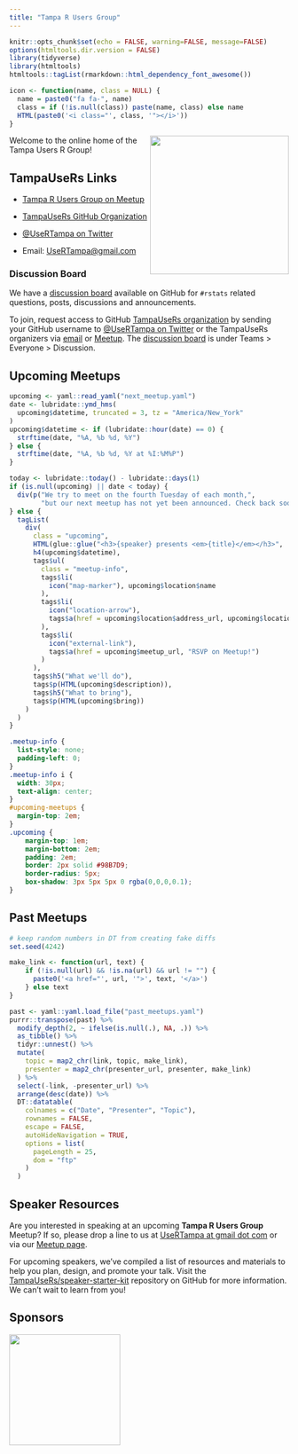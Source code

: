 ```yaml
---
title: "Tampa R Users Group"
---
```


<script>
$("a[href^='#']").click(function() {
     $('html,body').animate({scrollTop: $(this).offset().top}, 500);
});
</script>

```r
knitr::opts_chunk$set(echo = FALSE, warning=FALSE, message=FALSE)
options(htmltools.dir.version = FALSE)
library(tidyverse)
library(htmltools)
htmltools::tagList(rmarkdown::html_dependency_font_awesome())

icon <- function(name, class = NULL) {
  name = paste0("fa fa-", name)
  class = if (!is.null(class)) paste(name, class) else name
  HTML(paste0('<i class="', class, '"></i>'))
}
```

[meetup]: https://www.meetup.com/Tampa-R-Users-Group/
[twitter]: https://www.twitter.com/UseRTampa/
[github]: https://github.com/TampaUseRs
[discussion-board]: https://github.com/orgs/TampaUseRs/teams/everyone/discussions
[email]: mailto:UseRTampa@gmail.com

<a href="https://www.meetup.com/Tampa-R-Users-Group/"><img align="right" src="https://raw.githubusercontent.com/TampaUseRs/TampaUseRs/master/assets/hex-logo/trug-hex-800.png" width="250px"></a>
Welcome to the online home of the Tampa Users R Group!

## TampaUseRs Links

- [Tampa R Users Group on Meetup][meetup]

- [TampaUseRs GitHub Organization][github]

- [&commat;UseRTampa on Twitter][twitter]

- Email: <UseRTampa@gmail.com>

### Discussion Board

We have a [discussion board][discussion-board] available on GitHub for `#rstats` related questions, posts, discussions and announcements.

To join, request access to GitHub [TampaUseRs organization][github] by sending your GitHub username to [&commat;UseRTampa on Twitter][twitter] or the TampaUseRs organizers via [email][email] or [Meetup][meetup].
The [discussion board][discussion-board] is under Teams > Everyone > Discussion.

## Upcoming Meetups

```r
upcoming <- yaml::read_yaml("next_meetup.yaml")
date <- lubridate::ymd_hms(
  upcoming$datetime, truncated = 3, tz = "America/New_York"
)
upcoming$datetime <- if (lubridate::hour(date) == 0) {
  strftime(date, "%A, %b %d, %Y")
} else {
  strftime(date, "%A, %b %d, %Y at %I:%M%P")
}
```

```r
today <- lubridate::today() - lubridate::days(1)
if (is.null(upcoming) || date < today) {
  div(p("We try to meet on the fourth Tuesday of each month,", 
        "but our next meetup has not yet been announced. Check back soon!"))
} else {
  tagList(
    div(
      class = "upcoming",
      HTML(glue::glue("<h3>{speaker} presents <em>{title}</em></h3>", .envir = upcoming)),
      h4(upcoming$datetime),
      tags$ul(
        class = "meetup-info",
        tags$li(
          icon("map-marker"), upcoming$location$name
        ),
        tags$li(
          icon("location-arrow"),
          tags$a(href = upcoming$location$address_url, upcoming$location$address)
        ),
        tags$li(
          icon("external-link"),
          tags$a(href = upcoming$meetup_url, "RSVP on Meetup!")
        )
      ),
      tags$h5("What we'll do"),
      tags$p(HTML(upcoming$description)),
      tags$h5("What to bring"),
      tags$p(HTML(upcoming$bring))
    )
  )
}
```


```css
.meetup-info {
  list-style: none;
  padding-left: 0;
}
.meetup-info i {
  width: 30px;
  text-align: center;
}
#upcoming-meetups {
  margin-top: 2em;
}
.upcoming {
	margin-top: 1em;
	margin-bottom: 2em;
	padding: 2em;
	border: 2px solid #98B7D9;
	border-radius: 5px;
	box-shadow: 3px 5px 5px 0 rgba(0,0,0,0.1);
}
```

## Past Meetups

```r
# keep random numbers in DT from creating fake diffs
set.seed(4242)

make_link <- function(url, text) {
    if (!is.null(url) && !is.na(url) && url != "") {
      paste0('<a href="', url, '">', text, '</a>')
    } else text
}

past <- yaml::yaml.load_file("past_meetups.yaml")
purrr::transpose(past) %>% 
  modify_depth(2, ~ ifelse(is.null(.), NA, .)) %>% 
  as_tibble() %>% 
  tidyr::unnest() %>% 
  mutate(
    topic = map2_chr(link, topic, make_link),
    presenter = map2_chr(presenter_url, presenter, make_link)
  ) %>% 
  select(-link, -presenter_url) %>% 
  arrange(desc(date)) %>% 
  DT::datatable(
    colnames = c("Date", "Presenter", "Topic"), 
    rownames = FALSE,
    escape = FALSE,
    autoHideNavigation = TRUE,
    options = list(
      pageLength = 25,
      dom = "ftp"
    )
  )
```

## Speaker Resources

Are you interested in speaking at an upcoming **Tampa R Users Group** Meetup?
If so, please drop a line to us at [UseRTampa at gmail dot com][email] or via our [Meetup page][meetup].

For upcoming speakers, we've compiled a list of resources and materials to help you plan, design, and promote your talk.
Visit the [TampaUseRs/speaker-starter-kit](https://github.com/TampaUseRs/speaker-starter-kit) repository on GitHub for more information.
We can't wait to learn from you!

## Sponsors

<a href="https://www.r-consortium.org/">
<img src="https://www.r-consortium.org/wp-content/uploads/sites/13/2016/09/RConsortium_Horizontal_Pantone.png" width="200px">
</a>